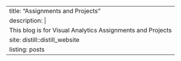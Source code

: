 ---
title: "Assignments and Projects"
description: |
  This blog is for Visual Analytics Assignments and Projects
site: distill::distill_website
listing: posts
---